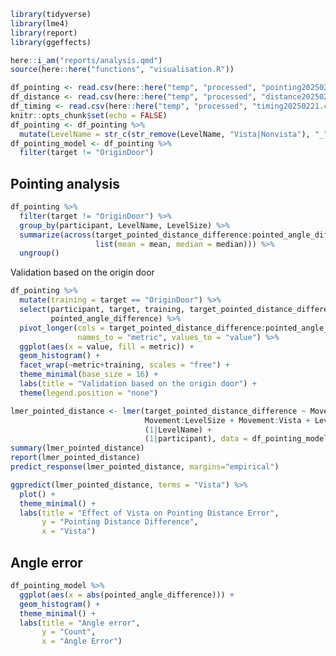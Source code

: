 ```r
library(tidyverse)
library(lme4)
library(report)
library(ggeffects)

here::i_am("reports/analysis.qmd")
source(here::here("functions", "visualisation.R"))

df_pointing <- read.csv(here::here("temp", "processed", "pointing20250221.csv"))
df_distance <- read.csv(here::here("temp", "processed", "distance20250221.csv"))
df_timing <- read.csv(here::here("temp", "processed", "timing20250221.csv"))
knitr::opts_chunk$set(echo = FALSE)
df_pointing <- df_pointing %>%
  mutate(LevelName = str_c(str_remove(LevelName, "Vista|Nonvista"), "_", LevelSize))
df_pointing_model <- df_pointing %>%
  filter(target != "OriginDoor")
```

## Pointing analysis
```r
df_pointing %>%
  filter(target != "OriginDoor") %>%
  group_by(participant, LevelName, LevelSize) %>%
  summarize(across(target_pointed_distance_difference:pointed_angle_difference,
                   list(mean = mean, median = median))) %>%
  ungroup()
```

Validation based on the origin door 
```r
df_pointing %>%
  mutate(training = target == "OriginDoor") %>%
  select(participant, target, training, target_pointed_distance_difference, 
         pointed_angle_difference) %>%
  pivot_longer(cols = target_pointed_distance_difference:pointed_angle_difference,
               names_to = "metric", values_to = "value") %>%
  ggplot(aes(x = value, fill = metric)) +
  geom_histogram() +
  facet_wrap(~metric+training, scales = "free") +
  theme_minimal(base_size = 16) +
  labs(title = "Validation based on the origin door") +
  theme(legend.position = "none")
```

```r
lmer_pointed_distance <- lmer(target_pointed_distance_difference ~ Movement + LevelSize + Vista + 
                              Movement:LevelSize + Movement:Vista + LevelSize:Vista +
                              (1|LevelName) +
                              (1|participant), data = df_pointing_model)
summary(lmer_pointed_distance)
report(lmer_pointed_distance)
predict_response(lmer_pointed_distance, margins="empirical")
```

```r
ggpredict(lmer_pointed_distance, terms = "Vista") %>%
  plot() +
  theme_minimal() +
  labs(title = "Effect of Vista on Pointing Distance Error",
       y = "Pointing Distance Difference",
       x = "Vista")
```

## Angle error
```r
df_pointing_model %>%
  ggplot(aes(x = abs(pointed_angle_difference))) +
  geom_histogram() +
  theme_minimal() +
  labs(title = "Angle error",
       y = "Count",
       x = "Angle Error")
```
